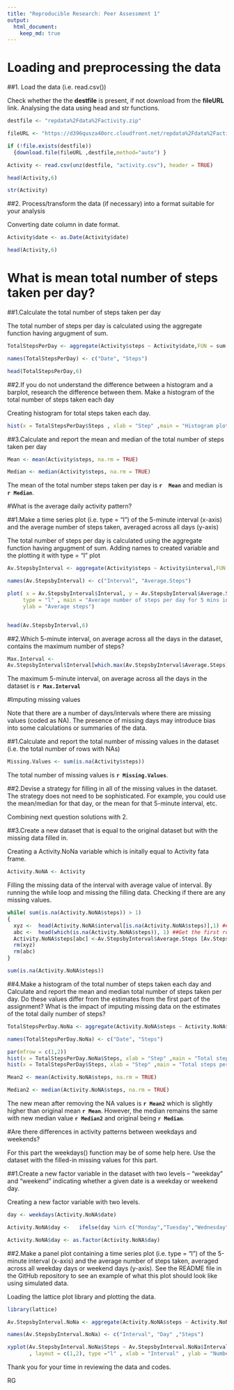 ```yaml
---
title: "Reproducible Research: Peer Assessment 1"
output: 
  html_document:
    keep_md: true
---
```

# Loading and preprocessing the data

##1. Load the data (i.e. read.csv())

Check whether the the **destfile** is present, if not download from the **fileURL** link. Analysing the data using head and str functions. 

```r
destfile <- "repdata%2Fdata%2Factivity.zip" 

fileURL <- "https://d396qusza40orc.cloudfront.net/repdata%2Fdata%2Factivity.zip" 

if (!file.exists(destfile)) 
  {download.file(fileURL ,destfile,method="auto") }

Activity <- read.csv(unz(destfile, "activity.csv"), header = TRUE)

head(Activity,6)

str(Activity)


```

##2. Process/transform the data (if necessary) into a format suitable for your analysis

Converting date column in date format.

```r

Activity$date <- as.Date(Activity$date)

head(Activity,6)

```

# What is mean total number of steps taken per day?

##1.Calculate the total number of steps taken per day

The total number of steps per day is calculated using the aggregate function having argugment of sum.

```r

TotalStepsPerDay <- aggregate(Activity$steps ~ Activity$date,FUN = sum )

names(TotalStepsPerDay) <- c("Date", "Steps")

head(TotalStepsPerDay,6)

```

##2.If you do not understand the difference between a histogram and a barplot, research the difference between them. Make a histogram of the total number of steps taken each day

Creating histogram for total steps taken each day.

```r

hist(x = TotalStepsPerDay$Steps , xlab = "Step" ,main = "Histogram plot of total steps per day")

```

##3.Calculate and report the mean and median of the total number of steps taken per day

```r

Mean <- mean(Activity$steps, na.rm = TRUE)

```

```r

Median <- median(Activity$steps, na.rm = TRUE)

```

The mean of the total number steps taken per day is **`r  Mean`** and median is **`r Median`**.

#What is the average daily activity pattern?

##1.Make a time series plot (i.e. type = "l") of the 5-minute interval (x-axis) and the average number of steps taken, averaged across all days (y-axis)

The total number of steps per day is calculated using the aggregate function having argugment of sum. Adding names to created variable and the plotting  it with type = "l" plot

```r

Av.StepsbyInterval <- aggregate(Activity$steps ~ Activity$interval,FUN = mean )

names(Av.StepsbyInterval) <- c("Interval", "Average.Steps")

plot( x = Av.StepsbyInterval$Interval, y = Av.StepsbyInterval$Average.Steps , 
     type = "l" , main = "Average number of steps per day for 5 mins interval", xlab = "Interval",
     ylab = "Average steps")


head(Av.StepsbyInterval,6)
```


##2.Which 5-minute interval, on average across all the days in the dataset, contains the maximum number of steps?

```r

Max.Interval <- 
Av.StepsbyInterval$Interval[which.max(Av.StepsbyInterval$Average.Steps)]

```

The maximum 5-minute interval, on average across all the days in the dataset is **`r Max.Interval`**

#Imputing missing values

Note that there are a number of days/intervals where there are missing values (coded as NA). The presence of missing days may introduce bias into some 
calculations or summaries of the data.

##1.Calculate and report the total number of missing values in the dataset (i.e. the total number of rows with NAs)

```r

Missing.Values <- sum(is.na(Activity$steps))

```

The total number of missing values is **`r Missing.Values`**.

##2.Devise a strategy for filling in all of the missing values in the dataset. The strategy does not need to be sophisticated. For example, you could use the mean/median for that day, or the mean for that 5-minute interval, etc.

Combining next question solutions with 2.

##3.Create a new dataset that is equal to the original dataset but with the missing data filled in.

Creating a Activity.NoNa variable which is initally equal to Activity fata frame.

```r
Activity.NoNA <- Activity

```

Filling the missing data of the interval with average value of interval. By running the while loop and missing the filling data. Checking if there are any missing values. 

```r
while( sum(is.na(Activity.NoNA$steps)) > 1)
{
  xyz <-  head(Activity.NoNA$interval[is.na(Activity.NoNA$steps)],1) ##Get the first interval value
  abc <-  head(which(is.na(Activity.NoNA$steps)), 1) ##Get the first row
  Activity.NoNA$steps[abc] <-Av.StepsbyInterval$Average.Steps [Av.StepsbyInterval$Interval == xyz]
  rm(xyz)
  rm(abc)
}

sum(is.na(Activity.NoNA$steps))

```

##4.Make a histogram of the total number of steps taken each day and Calculate and report the mean and median total number of steps taken per day. Do these values differ from the estimates from the first part of the assignment? What is the impact of imputing missing data on the estimates of the total daily number of steps?


```r

TotalStepsPerDay.NoNa <- aggregate(Activity.NoNA$steps ~ Activity.NoNA$date,FUN = sum )

names(TotalStepsPerDay.NoNa) <- c("Date", "Steps")

par(mfrow = c(1,2))
hist(x = TotalStepsPerDay.NoNa$Steps, xlab = "Step" ,main = "Total steps per day for NoNa")
hist(x = TotalStepsPerDay$Steps, xlab = "Step" ,main = "Total steps per day")

Mean2 <- mean(Activity.NoNA$steps, na.rm = TRUE)

Median2 <- median(Activity.NoNA$steps, na.rm = TRUE)

```
The new mean after removing the NA values is **`r Mean2`** which is slightly higher than original mean **`r Mean`**. However, the median remains the same with new median value **`r Median2`** and original being **`r Median`**. 

#Are there differences in activity patterns between weekdays and weekends?

For this part the weekdays() function may be of some help here. Use the dataset with the filled-in missing values for this part.

##1.Create a new factor variable in the dataset with two levels – “weekday” and “weekend” indicating whether a given date is a weekday or weekend day.

Creating a new factor variable with two levels.

```r

day <- weekdays(Activity.NoNA$date)

Activity.NoNA$day <-   ifelse(day %in% c("Monday","Tuesday","Wednesday","Thursday","Friday") , "Weekday" ,"Weekend")

Activity.NoNA$day <- as.factor(Activity.NoNA$day)

```

##2.Make a panel plot containing a time series plot (i.e. type = "l") of the 5-minute interval (x-axis) and the average number of steps taken, averaged across all weekday days or weekend days (y-axis). See the README file in the GitHub repository to see an example of what this plot should look like using simulated data.

Loading the lattice plot library and plotting the data.

```r
library(lattice)

Av.StepsbyInterval.NoNa <- aggregate(Activity.NoNA$steps ~ Activity.NoNA$interval + Activity.NoNA$day,FUN = mean )

names(Av.StepsbyInterval.NoNa) <- c("Interval", "Day" ,"Steps")

xyplot(Av.StepsbyInterval.NoNa$Steps ~ Av.StepsbyInterval.NoNa$Interval | Av.StepsbyInterval.NoNa$Day
       , layout = c(1,2), type ="l" , xlab = "Interval" , ylab = "Number of steps")

```

Thank you for your time in reviewing the data and codes.

RG
